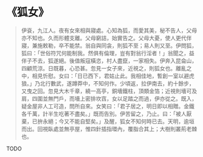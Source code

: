 # 《狐女》

> 伊袞，九江人。夜有女來相與寢處。心知為狐，而愛其美，秘不告人，父母亦不知也。久而形體支離。父母窮詰，始實告之。父母大憂，使人更代伴寢，兼施敕勒，卒不能禁。翁自與同衾，則狐不至；易人則又至。伊問狐，狐曰：「世俗符咒何能制我。然俱有倫理，豈有對翁行淫者！」翁聞之，益伴子不去，狐遂絕。後值叛寇橫恣，村人盡竄，一家相失。伊奔入昆侖山，四顧荒涼。日既暮，心恐甚。忽見一女子來，近視之，則狐女也。離亂之中，相見忻慰。女曰：「日已西下，君姑止此。我相佳地，暫創一室以避虎狼。」乃北行數武，遂蹲莽中，不知何作。少頃返，拉伊南去，約十餘步，又曳之回。忽見大木千章，繞一高亭，銅墻鐵柱，頂類金箔；近視則墻可及肩，四圍並無門戶，而墻上密排坎窞，女以足踏之而過，伊亦從之。既入，疑金屋非人工可造，問所自來。女笑曰：「君子居之，明日即以相贈。金鐵各千萬，計半生吃著不盡矣。」既而告別。伊苦留之，乃止。曰：「被人厭棄，已拚永絕；今又不能自堅矣。」及醒，狐女不知何時已去。天明，逾垣而出。回視臥處並無亭屋，惟四針插指環內，覆脂合其上；大樹則叢荊老棘也。

TODO

